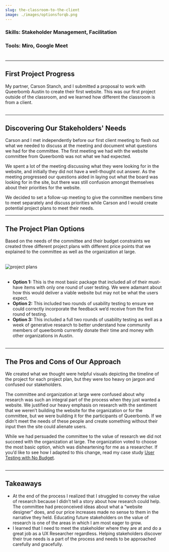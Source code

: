 ```yaml
---
slug: the-classroom-to-the-client
image: ./images/optionsforqb.png
---
```


### Skills: Stakeholder Management, Facilitation

### Tools: Miro, Google Meet <br></br>

***

## First Project Progress

My partner, Carson Stanch, and I submitted a proposal to work with Queerbomb Austin to create their first website.  This was our first project outside of the classroom, and we learned how different the classroom is from a client. <br></br>

***

## Discovering Our Stakeholders' Needs
Carson and I met independently before our first client meeting to flesh out what we needed to discuss at the meeting and document what questions we had for the committee.  The first meeting we had with the website committee from Queerbomb was not what we had expected.

We spent a lot of the meeting discussing what they were looking for in the website, and initially they did not have a well-thought out answer.  As the meeting progressed our questions aided in laying out what the board was looking for in the site, but there was still confusion amongst themselves about their priorities for the website.

We decided to set a follow-up meeting to give the committee members time to meet separately and discuss priorities while Carson and I would create potential project plans to meet their needs.

***

## The Project Plan Options

Based on the needs of the committee and their budget constraints we created three different project plans with different price points that we explained to the committee as well as the organization at large. <br></br>


![project plans](./images/optionsforqb.png)
<br/><br/>
* **Option 1:** This is the most basic package that included all of their must-have items with only one round of user testing.  We were adamant about how this would deliver a viable website but may not be what the users expect.
* **Option 2:** This included two rounds of usability testing to ensure we could correctly incorporate the feedback we’d receive from the first round of testing.
* **Option 3:** This included a full two rounds of usability testing as well as a week of generative research to better understand how community members of queerbomb currently donate their time and money with other organizations in Austin. <br/><br/>

***

## The Pros and Cons of Our Approach

We created what we thought were helpful visuals depicting the timeline of the project for each project plan, but they were too heavy on jargon and confused our stakeholders.

The committee and organization at large were confused about why research was such an integral part of the process when they just wanted a website.
We justified our heavy emphasis on research with the sentiment that we weren’t building the website for the organization or for the committee, but we were building it for the participants of Queerbomb.  If we didn’t meet the needs of these people and create something without their input then the site could alienate users.

While we had persuaded the committee to the value of research we did not succeed with the organization at large.  The organization voted to choose the most basic option, which was disheartening for me as a researcher.  If you’d like to see how I adapted to this change, read my case study [User Testing with No Budget](https://carolynshetter.design/user-testing-with-no-budget). <br/><br/>

***

## Takeaways

- At the end of the process I realized that I struggled to convey the value of research because I didn’t tell a story about how research could help. The committee had preconceived ideas about what a “website designer” does, and our price increases made no sense to them in the narrative they held.  Educating future stakeholders on the value of research is one of the areas in which I am most eager to grow.
- I learned that I need to meet the stakeholder where they are at and do a great job as a UX Researcher regardless. Helping stakeholders discover their true needs is a part of the process and needs to be approached carefully and gracefully.


